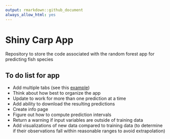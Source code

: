 ```yaml
---
output: rmarkdown::github_document
always_allow_html: yes
---
```


# Shiny Carp App

Repository to store the code associated with the random forest app for predicting fish species

## To do list for app

- Add multiple tabs (see this [example](https://shiny.rstudio.com/gallery/soil-profiles.html))
- Think about how best to organize the app
- Update to work for more than one prediction at a time 
- Add ability to download the resulting predictions
- Create info page
- Figure out how to compute prediction intervals
- Return a warning if input variables are outside of training data
- Add visualizations of new data compared to training data (to determine if their observations fall within reasonable ranges to avoid extrapolation)